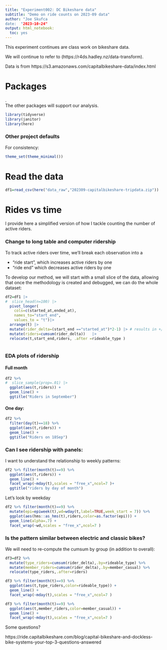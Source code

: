 ```yaml
---
title: "Experiment002: DC Bikeshare data"
subtitle: "Demo on ride counts on 2023-09 data"
author: "Joe Skufca
date:  "2023-10-24"
output: html_notebook:
  toc: yes
---
```


This experiment continues are class work on bikeshare data.

We will continue to refer to (https://r4ds.hadley.nz/data-transform).

Data is from https://s3.amazonaws.com/capitalbikeshare-data/index.html 


# Packages

.  
The other packages will support our analysis. 

```r
library(tidyverse)
library(janitor)
library(here)

```
### Other project defaults

For consistency:

```r
theme_set(theme_minimal())
```


# Read the data

```r
df1=read_csv(here("data_raw","202309-capitalbikeshare-tripdata.zip"))
```

# Rides vs time

I provide here a simplified version of how I tackle counting the number of active riders.

### Change to long table and computer ridership

To track active riders over time, we'll break each observation into a 

* "ride start", which increases active riders by one
* "ride end" which decreases active riders by one


To develop our method, we will start with a small slice of the data, allowing that once the methodology is created and debugged, we can do the whole dataset:

```r

df2=df1 |> 
#  slice_head(n=100) |>
  pivot_longer(
    cols=c(started_at,ended_at),
    names_to="start_end",
    values_to = "t")|>
  arrange(t) |>
  mutate(rider_delta=(start_end =="started_at")*2-1) |> # results in +/- 1
  mutate(riders=cumsum(rider_delta))   |>
  relocate(t,start_end,riders, .after =rideable_type )
  

```


### EDA plots of ridership 

#### Full month

```r
df2 %>% 
#  slice_sample(prop=.01) |>
  ggplot(aes(t,riders)) +
  geom_line() +
  ggtitle("Riders in September")
```

#### One day:


```r
df2 %>% 
  filter(day(t)==18) %>%
  ggplot(aes(t,riders)) +
  geom_line() +
  ggtitle("Riders on 18Sep")
```

### Can I see ridership with panels:

I want to understand the relationship to weekly patterns:




```r
df2 %>% filter(month(t)==9) %>%
  ggplot(aes(t,riders)) +
  geom_line() + 
  facet_wrap(~mday(t),scales = "free_x",ncol=7 )+
  ggtitle("riders by day of month")

```
Let's look by weekday


```r
df2 %>% filter(month(t)==9) %>%
  mutate(epi=epiweek(t),wd=wday(t,label=TRUE,week_start = 7)) %>%
  ggplot(aes(hms::as_hms(t),riders,color=as.factor(epi))) +
  geom_line(alpha=.7) + 
  facet_wrap(~wd,scales = "free_x",ncol=7 )
```

### Is the pattern similar between electric and classic bikes?

We will need to re-compute the cumsum by group (in addition to overall):


```r
df3=df2 %>%
  mutate(type_riders=cumsum(rider_delta),.by=rideable_type) %>%
  mutate(member_riders=cumsum(rider_delta),.by=member_casual) %>%
  relocate(type_riders,.after=riders)
```


```r
df3 %>% filter(month(t)==9) %>%
  ggplot(aes(t,type_riders,color=rideable_type)) +
  geom_line() + 
  facet_wrap(~mday(t),scales = "free_x",ncol=7 )
```


```r
df3 %>% filter(month(t)==9) %>%
  ggplot(aes(t,member_riders,color=member_casual)) +
  geom_line() + 
  facet_wrap(~mday(t),scales = "free_x",ncol=7 )
```


Some questions?

https://ride.capitalbikeshare.com/blog/capital-bikeshare-and-dockless-bike-systems-your-top-3-questions-answered


